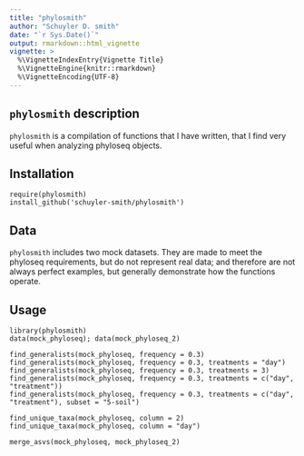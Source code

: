 ```yaml
---
title: "phylosmith"
author: "Schuyler D. smith"
date: "`r Sys.Date()`"
output: rmarkdown::html_vignette
vignette: >
  %\VignetteIndexEntry{Vignette Title}
  %\VignetteEngine{knitr::rmarkdown}
  %\VignetteEncoding{UTF-8}
---
```


## `phylosmith` description

`phylosmith` is a compilation of functions that I have written, that I find very useful when analyzing phyloseq objects.

## Installation

```
require(phylosmith)
install_github('schuyler-smith/phylosmith')
```

## Data

`phylosmith` includes two mock datasets. They are made to meet the phyloseq requirements, but do not represent real data; and therefore are not always perfect examples, but generally demonstrate how the functions operate.

## Usage

```
library(phylosmith)
data(mock_phyloseq); data(mock_phyloseq_2)

find_generalists(mock_phyloseq, frequency = 0.3)
find_generalists(mock_phyloseq, frequency = 0.3, treatments = "day")
find_generalists(mock_phyloseq, frequency = 0.3, treatments = 3)
find_generalists(mock_phyloseq, frequency = 0.3, treatments = c("day", "treatment"))
find_generalists(mock_phyloseq, frequency = 0.3, treatments = c("day", "treatment"), subset = "5-soil")

find_unique_taxa(mock_phyloseq, column = 2)
find_unique_taxa(mock_phyloseq, column = "day")

merge_asvs(mock_phyloseq, mock_phyloseq_2)
```
